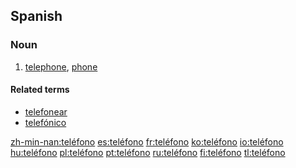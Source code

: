 ==Spanish==

===Noun===
{{es-noun-m}}

# [[telephone]], [[phone]]

====Related terms====
*[[telefonear]]
*[[telefónico]]

[[zh-min-nan:teléfono]]
[[es:teléfono]]
[[fr:teléfono]]
[[ko:teléfono]]
[[io:teléfono]]
[[hu:teléfono]]
[[pl:teléfono]]
[[pt:teléfono]]
[[ru:teléfono]]
[[fi:teléfono]]
[[tl:teléfono]]